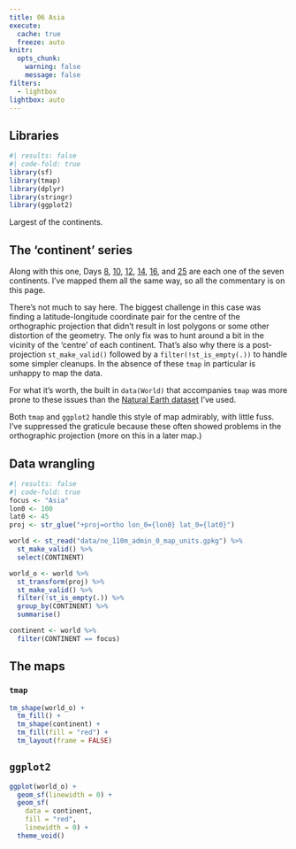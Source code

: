 ```yaml
---
title: 06 Asia
execute: 
  cache: true
  freeze: auto
knitr:
  opts_chunk: 
    warning: false
    message: false
filters:
  - lightbox
lightbox: auto
---
```


## Libraries
```r
#| results: false
#| code-fold: true
library(sf)
library(tmap)
library(dplyr)
library(stringr)
library(ggplot2)
```
Largest of the continents.

## The 'continent' series
Along with this one, Days [8](08-africa.qmd), [10](10-north-america.qmd), [12](12-south-america.qmd), [14](14-europe.qmd), [16](16-oceania.qmd), and [25](25-antarctica.qmd) are each one of the seven continents. I've mapped them all the same way, so all the commentary is on this page.

There's not much to say here. The biggest challenge in this case was finding a latitude-longitude coordinate pair for the centre of the orthographic projection that didn't result in lost polygons or some other distortion of the geometry. The only fix was to hunt around a bit in the vicinity of the 'centre' of each continent. That's also why there is a post-projection `st_make_valid()` followed by a `filter(!st_is_empty(.))` to handle some simpler cleanups. In the absence of these `tmap` in particular is unhappy to map the data.

For what it's worth, the built in `data(World)` that accompanies `tmap` was more prone to these issues than the [Natural Earth dataset](https://www.naturalearthdata.com/http//www.naturalearthdata.com/download/110m/cultural/ne_110m_admin_0_map_units.zip) I've used.

Both `tmap` and `ggplot2` handle this style of map admirably, with little fuss. I've suppressed the graticule because these often showed problems in the orthographic projection (more on this in a later map.)

## Data wrangling
```r
#| results: false
#| code-fold: true
focus <- "Asia"
lon0 <- 100
lat0 <- 45
proj <- str_glue("+proj=ortho lon_0={lon0} lat_0={lat0}")

world <- st_read("data/ne_110m_admin_0_map_units.gpkg") %>%
  st_make_valid() %>%
  select(CONTINENT)

world_o <- world %>%
  st_transform(proj) %>%
  st_make_valid() %>%
  filter(!st_is_empty(.)) %>%
  group_by(CONTINENT) %>%
  summarise() 

continent <- world %>%
  filter(CONTINENT == focus)
```

## The maps
### `tmap`
```r
tm_shape(world_o) +
  tm_fill() + 
  tm_shape(continent) +
  tm_fill(fill = "red") +
  tm_layout(frame = FALSE)
```

## `ggplot2`
```r
ggplot(world_o) +
  geom_sf(linewidth = 0) +
  geom_sf(
    data = continent, 
    fill = "red", 
    linewidth = 0) +
  theme_void()
```
